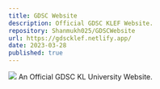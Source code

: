 ```yaml
---
title: GDSC Website
description: Official GDSC KLEF Website.
repository: Shanmukh025/GDSCWebsite
url: https://gdscklef.netlify.app/
date: 2023-03-28
published: true
---
```

[![](https://shanmukh25.vercel.app/_next/image?url=https%3A%2F%2Fimgur.com%2FoM4SCYe.gif&w=640&q=75)](https://gdscklef.netlify.app/)
An Official GDSC KL University Website.
